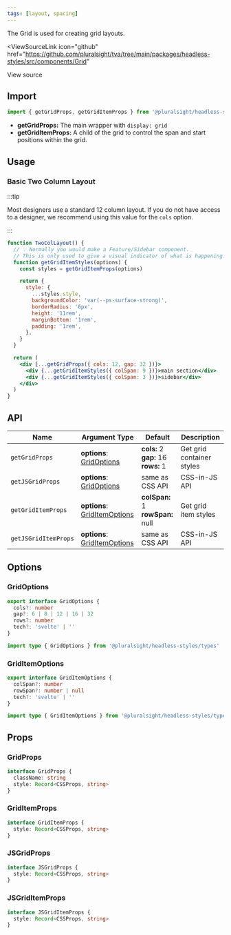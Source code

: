 ```yaml
---
tags: [layout, spacing]
---
```



The Grid is used for creating grid layouts.

<ViewSourceLink
  icon="github"
  href="https://github.com/pluralsight/tva/tree/main/packages/headless-styles/src/components/Grid"
>
  View source
</ViewSourceLink>

## Import

```javascript
import { getGridProps, getGridItemProps } from '@pluralsight/headless-styles'
```

- **getGridProps:** The main wrapper with `display: grid`
- **getGridItemProps:** A child of the grid to control the span and start positions within the grid.

## Usage

### Basic Two Column Layout

:::tip

Most designers use a standard 12 column layout. If you do not have access to a designer, we recommend using this value for the `cols` option.

:::

```jsx live
function TwoColLayout() {
  // 💡 Normally you would make a Feature/Sidebar component.
  // This is only used to give a visual indicator of what is happening.
  function getGridItemStyles(options) {
    const styles = getGridItemProps(options)

    return {
      style: {
        ...styles.style,
        backgroundColor: 'var(--ps-surface-strong)',
        borderRadius: '6px',
        height: '11rem',
        marginBottom: '1rem',
        padding: '1rem',
      },
    }
  }

  return (
    <div {...getGridProps({ cols: 12, gap: 32 })}>
      <div {...getGridItemStyles({ colSpan: 9 })}>main section</div>
      <div {...getGridItemStyles({ colSpan: 3 })}>sidebar</div>
    </div>
  )
}
```

## API

| Name                 | Argument Type                                    | Default                                       | Description               |
| -------------------- | ------------------------------------------------ | --------------------------------------------- | ------------------------- |
| `getGridProps`       | **options**: [GridOptions](#gridoptions)         | **cols:** 2<br />**gap:** 16<br />**rows:** 1 | Get grid container styles |
| `getJSGridProps`     | **options**: [GridOptions](#gridoptions)         | same as CSS API                               | CSS-in-JS API             |
| `getGridItemProps`   | **options**: [GridItemOptions](#griditemoptions) | **colSpan:** 1<br />**rowSpan:** null<br />   | Get grid item styles      |
| `getJSGridItemProps` | **options**: [GridItemOptions](#griditemoptions) | same as CSS API                               | CSS-in-JS API             |

## Options

### GridOptions

```typescript
export interface GridOptions {
  cols?: number
  gap?: 6 | 8 | 12 | 16 | 32
  rows?: number
  tech?: 'svelte' | ''
}
```

```typescript title="Available type export"
import type { GridOptions } from '@pluralsight/headless-styles/types'
```

### GridItemOptions

```typescript
export interface GridItemOptions {
  colSpan?: number
  rowSpan?: number | null
  tech?: 'svelte' | ''
}
```

```typescript title="Available type export"
import type { GridItemOptions } from '@pluralsight/headless-styles/types'
```

## Props

### GridProps

```typescript
interface GridProps {
  className: string
  style: Record<CSSProps, string>
}
```

### GridItemProps

```typescript
interface GridItemProps {
  style: Record<CSSProps, string>
}
```

### JSGridProps

```typescript
interface JSGridProps {
  style: Record<CSSProps, string>
}
```

### JSGridItemProps

```typescript
interface JSGridItemProps {
  style: Record<CSSProps, string>
}
```
